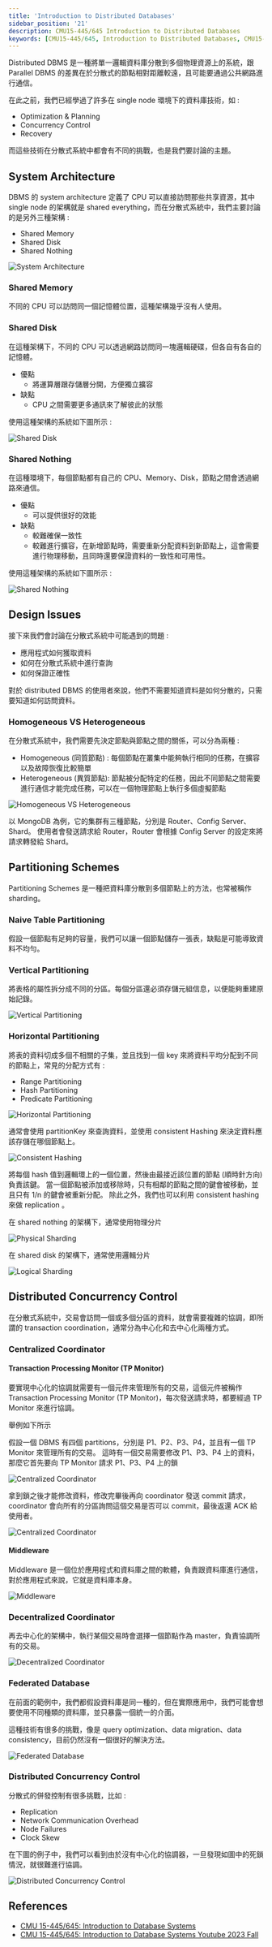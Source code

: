 ```yaml
---
title: 'Introduction to Distributed Databases'
sidebar_position: '21'
description: CMU15-445/645 Introduction to Distributed Databases
keywords: [CMU15-445/645, Introduction to Distributed Databases, CMU15-445/645 筆記]
---
```


<head>
  <title>CMU 15-445/645 Introduction to Distributed Databases</title>
</head>

Distributed DBMS 是一種將單一邏輯資料庫分散到多個物理資源上的系統，跟 Parallel DBMS 的差異在於分散式的節點相對距離較遠，且可能要通過公共網路進行通信。

在此之前，我們已經學過了許多在 single node 環境下的資料庫技術，如 :

- Optimization & Planning
- Concurrency Control
- Recovery

而這些技術在分散式系統中都會有不同的挑戰，也是我們要討論的主題。

## System Architecture

DBMS 的 system architecture 定義了 CPU 可以直接訪問那些共享資源，其中 single node 的架構就是 shared everything，而在分散式系統中，我們主要討論的是另外三種架構 :

- Shared Memory
- Shared Disk
- Shared Nothing

![System Architecture](/img/cmu15-445/c21/image.png)

### Shared Memory

不同的 CPU 可以訪問同一個記憶體位置，這種架構幾乎沒有人使用。

### Shared Disk

在這種架構下，不同的 CPU 可以透過網路訪問同一塊邏輯硬碟，但各自有各自的記憶體。

- 優點
  - 將運算層跟存儲層分開，方便獨立擴容
- 缺點
  - CPU 之間需要更多通訊來了解彼此的狀態

使用這種架構的系統如下圖所示 :

![Shared Disk](/img/cmu15-445/c21/image-3.png)

### Shared Nothing

在這種環境下，每個節點都有自己的 CPU、Memory、Disk，節點之間會透過網路來通信。

- 優點
  - 可以提供很好的效能
- 缺點
  - 較難確保一致性
  - 較難進行擴容，在新增節點時，需要重新分配資料到新節點上，這會需要進行物理移動，且同時還要保證資料的一致性和可用性。

使用這種架構的系統如下圖所示 :

![Shared Nothing](/img/cmu15-445/c21/image-1.png)

## Design Issues

接下來我們會討論在分散式系統中可能遇到的問題 :

- 應用程式如何獲取資料
- 如何在分散式系統中進行查詢
- 如何保證正確性

對於 distributed DBMS 的使用者來說，他們不需要知道資料是如何分散的，只需要知道如何訪問資料。

### Homogeneous VS Heterogeneous

在分散式系統中，我們需要先決定節點與節點之間的關係，可以分為兩種 :

- Homogeneous (同質節點) : 每個節點在叢集中能夠執行相同的任務，在擴容以及故障恢復比較簡單
- Heterogeneous (異質節點): 節點被分配特定的任務，因此不同節點之間需要進行通信才能完成任務，可以在一個物理節點上執行多個虛擬節點

![Homogeneous VS Heterogeneous](/img/cmu15-445/c21/image-5.png)

以 MongoDB 為例，它的集群有三種節點，分別是 Router、Config Server、Shard。
使用者會發送請求給 Router，Router 會根據 Config Server 的設定來將請求轉發給 Shard。

## Partitioning Schemes

Partitioning Schemes 是一種把資料庫分散到多個節點上的方法，也常被稱作 sharding。

### Naive Table Partitioning

假設一個節點有足夠的容量，我們可以讓一個節點儲存一張表，缺點是可能導致資料不均勻。

### Vertical Partitioning

將表格的屬性拆分成不同的分區。每個分區還必須存儲元組信息，以便能夠重建原始記錄。

![Vertical Partitioning](/img/cmu15-445/c21/image-7.png)

### Horizontal Partitioning

將表的資料切成多個不相關的子集，並且找到一個 key 來將資料平均分配到不同的節點上，常見的分配方式有 :

- Range Partitioning
- Hash Partitioning
- Predicate Partitioning

![Horizontal Partitioning](/img/cmu15-445/c21/image-8.png)

通常會使用 partitionKey 來查詢資料，並使用 consistent Hashing 來決定資料應該存儲在哪個節點上。

![Consistent Hashing](/img/cmu15-445/c21/image-11.png)

將每個 hash 值到邏輯環上的一個位置，然後由最接近該位置的節點 (順時針方向) 負責該鍵。
當一個節點被添加或移除時，只有相鄰的節點之間的鍵會被移動，並且只有 1/n 的鍵會被重新分配。
除此之外，我們也可以利用 consistent hashing 來做 replication 。

在 shared nothing 的架構下，通常使用物理分片

![Physical Sharding](/img/cmu15-445/c21/image-9.png)

在 shared disk 的架構下，通常使用邏輯分片

![Logical Sharding](/img/cmu15-445/c21/image-10.png)

## Distributed Concurrency Control

在分散式系統中，交易會訪問一個或多個分區的資料，就會需要複雜的協調，即所謂的 transaction coordination，通常分為中心化和去中心化兩種方式。

### Centralized Coordinator

#### Transaction Processing Monitor (TP Monitor)

要實現中心化的協調就需要有一個元件來管理所有的交易，這個元件被稱作 Transaction Processing Monitor (TP Monitor)，每次發送請求時，都要經過 TP Monitor 來進行協調。

舉例如下所示

假設一個 DBMS 有四個 partitions，分別是 P1、P2、P3、P4，並且有一個 TP Monitor 來管理所有的交易。
這時有一個交易需要修改 P1、P3、P4 上的資料，那麼它首先要向 TP Monitor 請求 P1、P3、P4 上的鎖

![Centralized Coordinator](/img/cmu15-445/c21/image-12.png)

拿到鎖之後才能修改資料，修改完畢後再向 coordinator 發送 commit 請求，coordinator 會向所有的分區詢問這個交易是否可以 commit，最後返還 ACK 給使用者。

![Centralized Coordinator](/img/cmu15-445/c21/image-13.png)

#### Middleware

Middleware 是一個位於應用程式和資料庫之間的軟體，負責跟資料庫進行通信，對於應用程式來說，它就是資料庫本身。

![Middleware](/img/cmu15-445/c21/image-14.png)

### Decentralized Coordinator

再去中心化的架構中，執行某個交易時會選擇一個節點作為 master，負責協調所有的交易。

![Decentralized Coordinator](/img/cmu15-445/c21/image-15.png)

### Federated Database

在前面的範例中，我們都假設資料庫是同一種的，但在實際應用中，我們可能會想要使用不同種類的資料庫，並只暴露一個統一的介面。

這種技術有很多的挑戰，像是 query optimization、data migration、data consistency，目前仍然沒有一個很好的解決方法。

![Federated Database](/img/cmu15-445/c21/image-16.png)

### Distributed Concurrency Control

分散式的併發控制有很多挑戰，比如 :

- Replication
- Network Communication Overhead
- Node Failures
- Clock Skew

在下圖的例子中，我們可以看到由於沒有中心化的協調器，一旦發現如圖中的死鎖情況，就很難進行協調。

![Distributed Concurrency Control](/img/cmu15-445/c21/image-17.png)

## References

- [CMU 15-445/645: Introduction to Database Systems](https://15445.courses.cs.cmu.edu/fall2023/)
- [CMU 15-445/645: Introduction to Database Systems Youtube 2023 Fall](https://www.youtube.com/watch?v=fyDeu_5svbg&list=PLSE8ODhjZXjbj8BMuIrRcacnQh20hmY9g&index=22)

